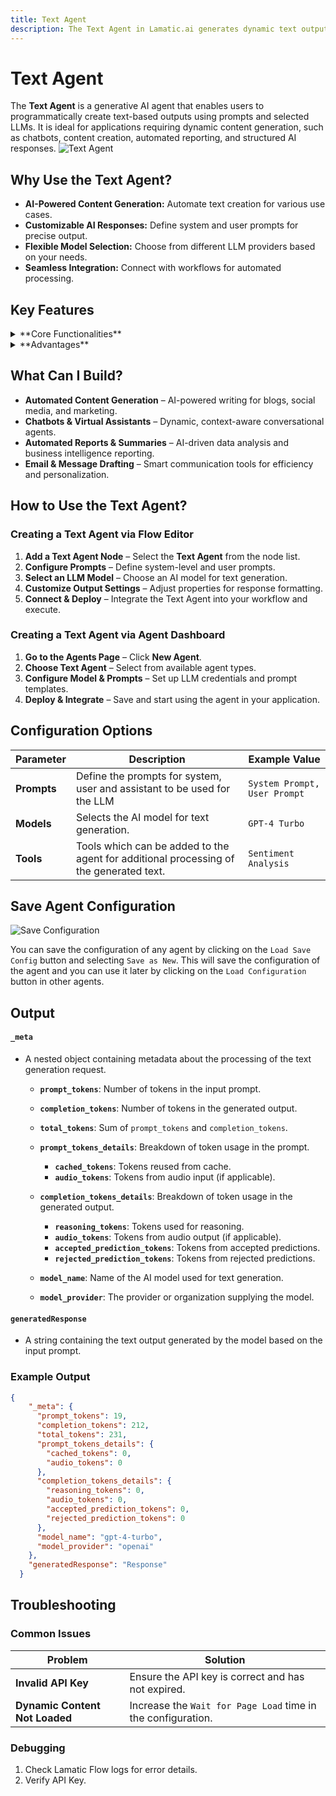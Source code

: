 ```yaml
---
title: Text Agent
description: The Text Agent in Lamatic.ai generates dynamic text outputs using customizable prompts and LLM models.
---
```


# **Text Agent**

The **Text Agent** is a generative AI agent that enables users to programmatically create text-based outputs using prompts and selected LLMs. It is ideal for applications requiring dynamic content generation, such as chatbots, content creation, automated reporting, and structured AI responses.
![Text Agent](./img/text-agent.webp)


## **Why Use the Text Agent?**

- **AI-Powered Content Generation:** Automate text creation for various use cases.
- **Customizable AI Responses:** Define system and user prompts for precise output.
- **Flexible Model Selection:** Choose from different LLM providers based on your needs.
- **Seamless Integration:** Connect with workflows for automated processing.


## **Key Features**

<details>
<summary>**Core Functionalities**</summary>

1. **Generative Model Selection** – Choose from multiple LLM providers and configure API credentials.  
2. **Customizable Prompts** – Define user and system prompts for tailored AI responses.  
3. **System Prompt Definition** – Guide AI behavior with context-aware instructions.  
4. **Advanced Properties Management** – Fine-tune outputs with additional configuration options.  

</details>

<details>
<summary>**Advantages**</summary>

1. **Flexibility** – Supports multiple LLMs, enabling diverse AI-powered applications.  
2. **User-Friendly Interface** – Easily configure prompt settings for quick deployment.  
3. **Enhanced Control** – Customize AI behavior through structured prompt templates.  
4. **Scalability** – Reuse and adapt prompt templates for various workflows.  

</details>


## **What Can I Build?**

- **Automated Content Generation** – AI-powered writing for blogs, social media, and marketing.  
- **Chatbots & Virtual Assistants** – Dynamic, context-aware conversational agents.  
- **Automated Reports & Summaries** – AI-driven data analysis and business intelligence reporting.  
- **Email & Message Drafting** – Smart communication tools for efficiency and personalization.  


## **How to Use the Text Agent?**

### **Creating a Text Agent via Flow Editor**
1. **Add a Text Agent Node** – Select the **Text Agent** from the node list.  
2. **Configure Prompts** – Define system-level and user prompts.  
3. **Select an LLM Model** – Choose an AI model for text generation.  
4. **Customize Output Settings** – Adjust properties for response formatting.  
5. **Connect & Deploy** – Integrate the Text Agent into your workflow and execute.  

### **Creating a Text Agent via Agent Dashboard**
1. **Go to the Agents Page** – Click **New Agent**.  
2. **Choose Text Agent** – Select from available agent types.  
3. **Configure Model & Prompts** – Set up LLM credentials and prompt templates.  
4. **Deploy & Integrate** – Save and start using the agent in your application.  


## **Configuration Options**

| **Parameter**             | **Description**                                                                                                | **Example Value** |
|---------------------------|----------------------------------------------------------------------------------------------------------------|-------------------------------|
| **Prompts**               | Define the prompts for system, user and assistant to be used for the LLM                                        | `System Prompt, User Prompt` | 
| **Models**                | Selects the AI model for text generation.                                                                       | `GPT-4 Turbo` |
| **Tools**                 | Tools which can be added to the agent for additional processing of the generated text.                         | `Sentiment Analysis` |                                                          

## Save Agent Configuration

![Save Configuration](./img/save-text-agent-config.webp)

You can save the configuration of any agent by clicking on the `Load Save Config` button and selecting `Save as New`. 
This will save the configuration of the agent and you can use it later by clicking on the `Load Configuration` button in other agents.

## Output

#### `_meta`
- A nested object containing metadata about the processing of the text generation request.

  - **`prompt_tokens`**: Number of tokens in the input prompt.
  - **`completion_tokens`**: Number of tokens in the generated output.
  - **`total_tokens`**: Sum of `prompt_tokens` and `completion_tokens`.

  - **`prompt_tokens_details`**: Breakdown of token usage in the prompt.
    - **`cached_tokens`**: Tokens reused from cache.
    - **`audio_tokens`**: Tokens from audio input (if applicable).

  - **`completion_tokens_details`**: Breakdown of token usage in the generated output.
    - **`reasoning_tokens`**: Tokens used for reasoning.
    - **`audio_tokens`**: Tokens from audio output (if applicable).
    - **`accepted_prediction_tokens`**: Tokens from accepted predictions.
    - **`rejected_prediction_tokens`**: Tokens from rejected predictions.

  - **`model_name`**: Name of the AI model used for text generation.
  - **`model_provider`**: The provider or organization supplying the model.

#### `generatedResponse`
- A string containing the text output generated by the model based on the input prompt.


### Example Output

```json
{
    "_meta": {
      "prompt_tokens": 19,
      "completion_tokens": 212,
      "total_tokens": 231,
      "prompt_tokens_details": {
        "cached_tokens": 0,
        "audio_tokens": 0
      },
      "completion_tokens_details": {
        "reasoning_tokens": 0,
        "audio_tokens": 0,
        "accepted_prediction_tokens": 0,
        "rejected_prediction_tokens": 0
      },
      "model_name": "gpt-4-turbo",
      "model_provider": "openai"
    },
    "generatedResponse": "Response"
  }
```

## Troubleshooting

### Common Issues

| **Problem**                    | **Solution**                                                      |
| ------------------------------ | ----------------------------------------------------------------- |
| **Invalid API Key**            | Ensure the API key is correct and has not expired.                |
| **Dynamic Content Not Loaded** | Increase the `Wait for Page Load` time in the configuration.      |

### Debugging
1. Check Lamatic Flow logs for error details.
1. Verify API Key.